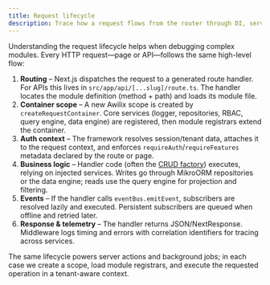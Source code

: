 ```yaml
---
title: Request lifecycle
description: Trace how a request flows from the router through DI, services, and persistence.
---
```


Understanding the request lifecycle helps when debugging complex modules. Every HTTP request—page or API—follows the same high-level flow:

1. **Routing** – Next.js dispatches the request to a generated route handler. For APIs this lives in `src/app/api/[...slug]/route.ts`. The handler locates the module definition (method + path) and loads its module file.
2. **Container scope** – A new Awilix scope is created by `createRequestContainer`. Core services (logger, repositories, RBAC, query engine, data engine) are registered, then module registrars extend the container.
3. **Auth context** – The framework resolves session/tenant data, attaches it to the request context, and enforces `requireAuth`/`requireFeatures` metadata declared by the route or page.
4. **Business logic** – Handler code (often the [CRUD factory](../framework/api/crud-factory)) executes, relying on injected services. Writes go through MikroORM repositories or the data engine; reads use the query engine for projection and filtering.
5. **Events** – If the handler calls `eventBus.emitEvent`, subscribers are resolved lazily and executed. Persistent subscribers are queued when offline and retried later.
6. **Response & telemetry** – The handler returns JSON/NextResponse. Middleware logs timing and errors with correlation identifiers for tracing across services.

The same lifecycle powers server actions and background jobs; in each case we create a scope, load module registrars, and execute the requested operation in a tenant-aware context.
